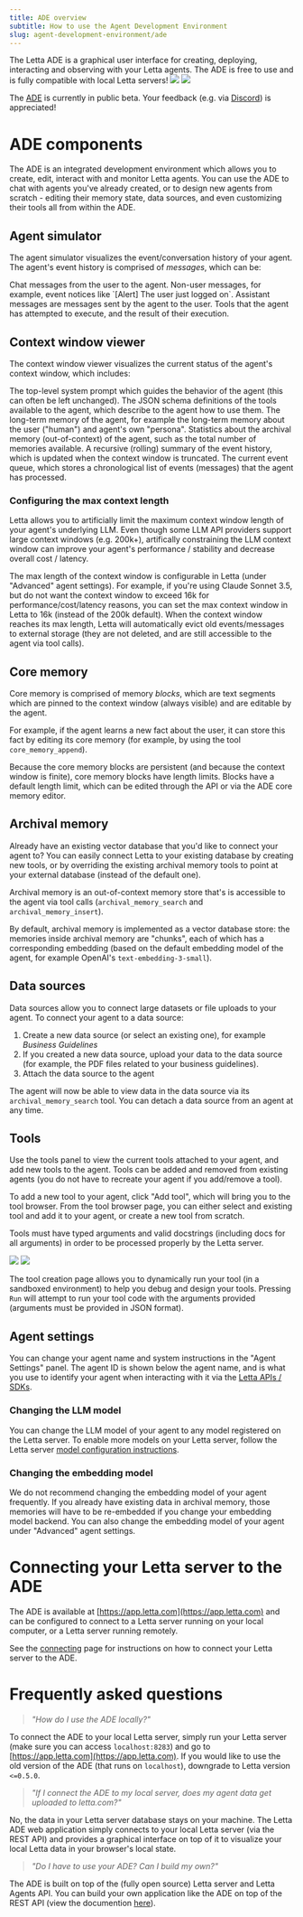 ```yaml
---
title: ADE overview
subtitle: How to use the Agent Development Environment
slug: agent-development-environment/ade
---
```



<Card horizontal="true" title="Agent Development Environment (ADE)" icon="alien-8bit" iconType="solid" href="https://app.letta.com">
The Letta ADE is a graphical user interface for creating, deploying, interacting and observing with your Letta agents. The ADE is free to use and is fully compatible with local Letta servers!
</Card>

<img className="block w-300 dark:hidden" src="https://raw.githubusercontent.com/letta-ai/letta/refs/heads/main/assets/example_ade_screenshot_light.png" />
<img className="hidden w-300 dark:block" src="https://raw.githubusercontent.com/letta-ai/letta/refs/heads/main/assets/example_ade_screenshot.png" />

<Note>The [ADE](https://app.letta.com) is currently in public beta. Your feedback (e.g. via [Discord](https://discord.gg/letta)) is appreciated!</Note>

# ADE components
The ADE is an integrated development environment which allows you to create, edit, interact with and monitor Letta agents.
You can use the ADE to chat with agents you've already created, or to design new agents from scratch - editing their memory state, data sources, and even customizing their tools all from within the ADE.

## Agent simulator
The agent simulator visualizes the event/conversation history of your agent.
The agent's event history is comprised of *messages*, which can be:

<AccordionGroup>
  <Accordion title="User messages" icon="user">
    Chat messages from the user to the agent.
  </Accordion>

  <Accordion title="System messages" icon="window">
    Non-user messages, for example, event notices like `[Alert] The user just logged on`.
  </Accordion>

  <Accordion title="Agent messages" icon="alien-8bit">
    Assistant messages are messages sent by the agent to the user.
  </Accordion>

  <Accordion title="Function (tool) messages" icon="rectangle-terminal">
    Tools that the agent has attempted to execute, and the result of their execution.
  </Accordion>
</AccordionGroup>

## Context window viewer
The context window viewer visualizes the current status of the agent's context window, which includes:

<AccordionGroup>
  <Accordion title="System instructions">
    The top-level system prompt which guides the behavior of the agent (this can often be left unchanged).
  </Accordion>

  <Accordion title="Function (tool) definitions">
    The JSON schema definitions of the tools available to the agent, which describe to the agent how to use them.
  </Accordion>

  <Accordion title="Core (in-context) memory blocks">
    The long-term memory of the agent, for example the long-term memory about the user ("human") and agent's own "persona".
  </Accordion>

  <Accordion title="External (out-of-context) memory statistics">
    Statistics about the archival memory (out-of-context) of the agent, such as the total number of memories available.
  </Accordion>

  <Accordion title="Recursive summary">
    A recursive (rolling) summary of the event history, which is updated when the context window is truncated.
  </Accordion>

  <Accordion title="Event (message) queue">
    The current event queue, which stores a chronological list of events (messages) that the agent has processed.
  </Accordion>
</AccordionGroup>

### Configuring the max context length
<Tip>Letta allows you to artificially limit the maximum context window length of your agent's underlying LLM. Even though some LLM API providers support large context windows (e.g. 200k+), artifically constraining the LLM context window can improve your agent's performance / stability and decrease overall cost / latency.</Tip>

The max length of the context window is configurable in Letta (under "Advanced" agent settings).
For example, if you're using Claude Sonnet 3.5, but do not want the context window to exceed 16k for performance/cost/latency reasons, you can set the max context window in Letta to 16k (instead of the 200k default). When the context window reaches its max length, Letta will automatically evict old events/messages to external storage (they are not deleted, and are still accessible to the agent via tool calls).

## Core memory
Core memory is comprised of memory *blocks*, which are text segments which are pinned to the context window (always visible) and are editable by the agent.

For example, if the agent learns a new fact about the user, it can store this fact by editing its core memory (for example, by using the tool `core_memory_append`).

Because the core memory blocks are persistent (and because the context window is finite), core memory blocks have length limits. Blocks have a default length limit, which can be edited through the API or via the ADE core memory editor.

## Archival memory
<Tip>Already have an existing vector database that you'd like to connect your agent to? You can easily connect Letta to your existing database by creating new tools, or by overriding the existing archival memory tools to point at your external database (instead of the default one).</Tip>

Archival memory is an out-of-context memory store that's is accessible to the agent via tool calls (`archival_memory_search` and `archival_memory_insert`).

By default, archival memory is implemented as a vector database store: the memories inside archival memory are "chunks", each of which has a corresponding embedding (based on the default embedding model of the agent, for example OpenAI's `text-embedding-3-small`).

## Data sources
Data sources allow you to connect large datasets or file uploads to your agent. To connect your agent to a data source:
1. Create a new data source (or select an existing one), for example *Business Guidelines*
2. If you created a new data source, upload your data to the data source (for example, the PDF files related to your business guidelines).
3. Attach the data source to the agent

The agent will now be able to view data in the data source via its `archival_memory_search` tool. You can detach a data source from an agent at any time.

## Tools
Use the tools panel to view the current tools attached to your agent, and add new tools to the agent.
Tools can be added and removed from existing agents (you do not have to recreate your agent if you add/remove a tool).

To add a new tool to your agent, click "Add tool", which will bring you to the tool browser.
From the tool browser page, you can either select and existing tool and add it to your agent, or create a new tool from scratch.

<Note>Tools must have typed arguments and valid docstrings (including docs for all arguments) in order to be processed properly by the Letta server.</Note>

<img className="block w-300 dark:hidden" src="../images/ade_screenshot_tool_debugger_light.png" />
<img className="hidden w-300 dark:block" src="../images/ade_screenshot_tool_debugger.png" />

The tool creation page allows you to dynamically run your tool (in a sandboxed environment) to help you debug and design your tools.
Pressing `Run` will attempt to run your tool code with the arguments provided (arguments must be provided in JSON format).

## Agent settings

You can change your agent name and system instructions in the "Agent Settings" panel.
The agent ID is shown below the agent name, and is what you use to identify your agent when interacting with it via the [Letta APIs / SDKs](https://docs.letta.com/api-reference).

### Changing the LLM model
You can change the LLM model of your agent to any model registered on the Letta server.
To enable more models on your Letta server, follow the Letta server [model configuration instructions](/models).

### Changing the embedding model
<Warning>We do not recommend changing the embedding model of your agent frequently. If you already have existing data in archival memory, those memories will have to be re-embedded if you change your embedding model backend.</Warning>
You can also change the embedding model of your agent under "Advanced" agent settings.


# Connecting your Letta server to the ADE

The ADE is available at [https://app.letta.com](https://app.letta.com) and can be configured to connect to a Letta server running on your local computer, or a Letta server running remotely.

See the [connecting](/agent-development-environment/connect) page for instructions on how to connect your Letta server to the ADE.

# Frequently asked questions

> _"How do I use the ADE locally?"_

To connect the ADE to your local Letta server, simply run your Letta server (make sure you can access `localhost:8283`) and go to [https://app.letta.com](https://app.letta.com). If you would like to use the old version of the ADE (that runs on `localhost`), downgrade to Letta version `<=0.5.0`.

> _"If I connect the ADE to my local server, does my agent data get uploaded to letta.com?"_

No, the data in your Letta server database stays on your machine. The Letta ADE web application simply connects to your local Letta server (via the REST API) and provides a graphical interface on top of it to visualize your local Letta data in your browser's local state.

> _"Do I have to use your ADE? Can I build my own?"_

The ADE is built on top of the (fully open source) Letta server and Letta Agents API. You can build your own application like the ADE on top of the REST API (view the documention [here](https://docs.letta.com/api-reference)).
